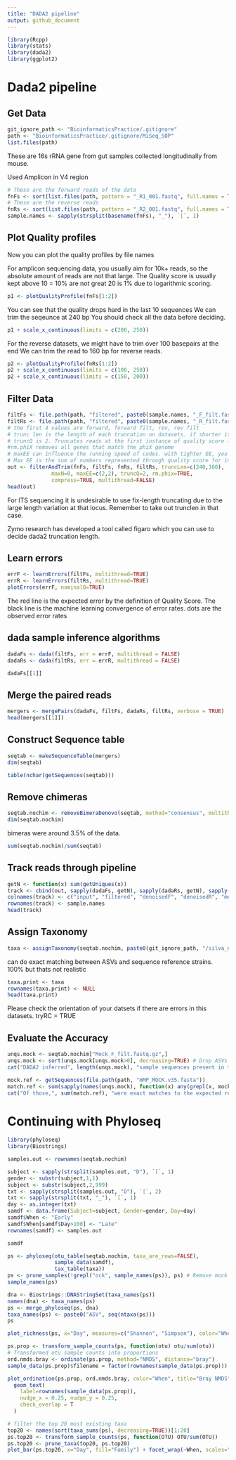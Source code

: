```yaml
---
title: "DADA2 pipeline"
output: github_document
---
```


```r
library(Rcpp)
library(stats)
library(dada2)
library(ggplot2)
```

# Dada2 pipeline

## Get Data

```r
git_ignore_path <- "BioinformaticsPractice/.gitignore"
path <- "BioinformaticsPractice/.gitignore/MiSeq_SOP"
list.files(path)
```
These are 16s rRNA gene from gut samples collected longitudinally from mouse.

Used Amplicon in V4 region

```r
# These are the forward reads of the data
fnFs <- sort(list.files(path, pattern = "_R1_001.fastq", full.names = TRUE))
# These are the reverse reads
fnRs <- sort(list.files(path, pattern = "_R2_001.fastq", full.names = TRUE))
sample.names <- sapply(strsplit(basename(fnFs), "_"), `[`, 1)
```

## Plot Quality profiles

Now you can plot the quality profiles by file names

For amplicon sequencing data, you usually aim for 10k+ reads, so the absolute amount of reads are not that large.
The Quality score is usually kept above 10 = 10% are not great
20 is 1% due to logarithmic scoring.

```r
p1 <- plotQualityProfile(fnFs[1:2])
```
You can see that the quality drops hard in the last 10 sequences
We can trim the seqeunce at 240 bp
You should check all the data before deciding.

```r
p1 + scale_x_continuous(limits = c(200, 250))
```
For the reverse datasets, we might have to trim over 100 basepairs at the end
We can trim the read to 160 bp for reverse reads.

```r
p2 <- plotQualityProfile(fnRs[1:2])
p2 + scale_x_continuous(limits = c(100, 250))
p2 + scale_x_continuous(limits = c(150, 200))
```

## Filter Data

```r
filtFs <- file.path(path, "filtered", paste0(sample.names, "_F_filt.fastq.gz"))
filtRs <- file.path(path, "filtered", paste0(sample.names, "_R_filt.fastq.gz"))
# the first 4 values are forward, forward filt, rev, rev filt
# trunc len is the length of each truncation on datasets. if shorter its discarded
# truncQ is 2. Truncates reads at the first instance of quality score less so it guarantees every bp to be higher quality
#rm.phiX removes all genes that match the phiX genome
# maxEE can influence the running speed of codes. with tighter EE, you get less reads. Relaxing maxEE, you get more reads.
# Max EE is the sum of numbers represented through quality score for instance quality score 10 -> 0.1 is added to maxEE
out <- filterAndTrim(fnFs, filtFs, fnRs, filtRs, truncLen=c(240,160),
              maxN=0, maxEE=c(2,2), truncQ=2, rm.phix=TRUE,
              compress=TRUE, multithread=FALSE)
head(out)
```
For ITS sequencing it is undesirable to use fix-length truncating due to the large length variation at that locus. Remember to take out trunclen in that case.

Zymo research has developed a tool called figaro which you can use to decide dada2 truncation length.

## Learn errors

```r
errF <- learnErrors(filtFs, multithread=TRUE)
errR <- learnErrors(filtRs, multithread=TRUE)
plotErrors(errF, nominalQ=TRUE)
```
The red line is the expected error by the definition of Quality Score.
The black line is the machine learning convergence of error rates.
dots are the observed error rates

## dada sample inference algorithms

```r
dadaFs <- dada(filtFs, err = errF, multithread = FALSE)
dadaRs <- dada(filtRs, err = errR, multithread = FALSE)
```

```r
dadaFs[[1]]
```
## Merge the paired reads

```r
mergers <- mergePairs(dadaFs, filtFs, dadaRs, filtRs, verbose = TRUE)
head(mergers[[1]])
```
## Construct Sequence table

```r
seqtab <- makeSequenceTable(mergers)
dim(seqtab)
```

```r
table(nchar(getSequences(seqtab)))
```

## Remove chimeras

```r
seqtab.nochim <- removeBimeraDenovo(seqtab, method="consensus", multithread=TRUE, verbose=TRUE)
dim(seqtab.nochim)
```
bimeras were around 3.5% of the data.

```r
sum(seqtab.nochim)/sum(seqtab)
```
## Track reads through pipeline

```r
getN <- function(x) sum(getUniques(x))
track <- cbind(out, sapply(dadaFs, getN), sapply(dadaRs, getN), sapply(mergers, getN), rowSums(seqtab.nochim))
colnames(track) <- c("input", "filtered", "denoisedF", "denoisedR", "merged", "nochim")
rownames(track) <- sample.names
head(track)
```
## Assign Taxonomy

```r
taxa <- assignTaxonomy(seqtab.nochim, paste0(git_ignore_path, "/silva_nr_v132_train_set.fa.gz"), multithread=FALSE)

```

can do exact matching between ASVs and sequence reference strains.
100% but thats not realistic

```r
taxa.print <- taxa 
rownames(taxa.print) <- NULL
head(taxa.print)
```
Please check the orientation of your datsets if there are errors in this datasets. tryRC = TRUE

## Evaluate the Accuracy


```r
unqs.mock <- seqtab.nochim["Mock_F_filt.fastq.gz",]
unqs.mock <- sort(unqs.mock[unqs.mock>0], decreasing=TRUE) # Drop ASVs absent in the Mock
cat("DADA2 inferred", length(unqs.mock), "sample sequences present in the Mock community.\n")
```

```r
mock.ref <- getSequences(file.path(path, "HMP_MOCK.v35.fasta"))
match.ref <- sum(sapply(names(unqs.mock), function(x) any(grepl(x, mock.ref))))
cat("Of those,", sum(match.ref), "were exact matches to the expected reference sequences.\n")
```



# Continuing with Phyloseq

```r
library(phyloseq)
library(Biostrings)
```

```r
samples.out <- rownames(seqtab.nochim)
```

```r
subject <- sapply(strsplit(samples.out, "D"), `[`, 1)
gender <- substr(subject,1,1)
subject <- substr(subject,2,999)
txt <- sapply(strsplit(samples.out, "D"), `[`, 2)
txt <- sapply(strsplit(txt, "_"), `[`, 1)
day <- as.integer(txt)
samdf <- data.frame(Subject=subject, Gender=gender, Day=day)
samdf$When <- "Early"
samdf$When[samdf$Day>100] <- "Late"
rownames(samdf) <- samples.out
```

```r
samdf
```

```r
ps <- phyloseq(otu_table(seqtab.nochim, taxa_are_rows=FALSE), 
               sample_data(samdf), 
               tax_table(taxa))
ps <- prune_samples(!grepl("ock", sample_names(ps)), ps) # Remove mock sample
sample_names(ps)
```

```r
dna <- Biostrings::DNAStringSet(taxa_names(ps))
names(dna) <- taxa_names(ps)
ps <- merge_phyloseq(ps, dna)
taxa_names(ps) <- paste0("ASV", seq(ntaxa(ps)))
ps
```

```r
plot_richness(ps, x="Day", measures=c("Shannon", "Simpson"), color="When")
```



```r
ps.prop <- transform_sample_counts(ps, function(otu) otu/sum(otu))
# Transformed otu sample counts into proportions
ord.nmds.bray <- ordinate(ps.prop, method="NMDS", distance="bray")
sample_data(ps.prop)$filename = factor(rownames(sample_data(ps.prop)))
```

```r
plot_ordination(ps.prop, ord.nmds.bray, color="When", title="Bray NMDS") +
  geom_text(
    label=rownames(sample_data(ps.prop)), 
    nudge_x = 0.25, nudge_y = 0.25, 
    check_overlap = T
  )
```

```r
# filter the top 20 most existing taxa
top20 <- names(sort(taxa_sums(ps), decreasing=TRUE))[1:20]
ps.top20 <- transform_sample_counts(ps, function(OTU) OTU/sum(OTU))
ps.top20 <- prune_taxa(top20, ps.top20)
plot_bar(ps.top20, x="Day", fill="Family") + facet_wrap(~When, scales="free_x")
```



